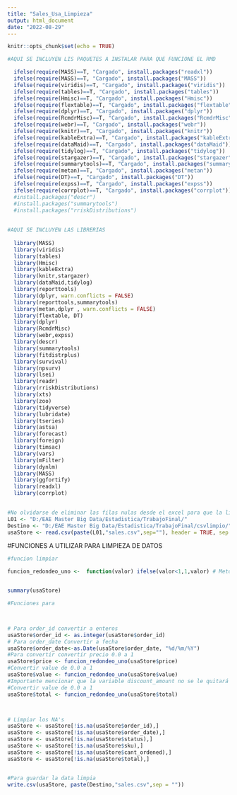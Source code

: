 ```yaml
---
title: "Sales_Usa_Limpieza"
output: html_document
date: "2022-08-29"
---
```




```r
knitr::opts_chunk$set(echo = TRUE)
```

```r

#AQUI SE INCLUYEN LIS PAQUETES A INSTALAR PARA QUE FUNCIONE EL RMD  

  ifelse(require(MASS)==T, "Cargado", install.packages("readxl"))
  ifelse(require(MASS)==T, "Cargado", install.packages("MASS"))
  ifelse(require(viridis)==T, "Cargado", install.packages("viridis"))
  ifelse(require(tables)==T, "Cargado", install.packages("tables"))
  ifelse(require(Hmisc)==T, "Cargado", install.packages("Hmisc"))
  ifelse(require(flextable)==T, "Cargado", install.packages("flextable"))
  ifelse(require(dplyr)==T, "Cargado", install.packages("dplyr"))
  ifelse(require(RcmdrMisc)==T, "Cargado", install.packages("RcmdrMisc"))
  ifelse(require(webr)==T, "Cargado", install.packages("webr"))
  ifelse(require(knitr)==T, "Cargado", install.packages("knitr"))
  ifelse(require(kableExtra)==T, "Cargado", install.packages("kableExtra"))
  ifelse(require(dataMaid)==T, "Cargado", install.packages("dataMaid"))
  ifelse(require(tidylog)==T, "Cargado", install.packages("tidylog"))
  ifelse(require(stargazer)==T, "Cargado", install.packages("stargazer"))
  ifelse(require(summarytools)==T, "Cargado", install.packages("summarytools"))
  ifelse(require(metan)==T, "Cargado", install.packages("metan"))
  ifelse(require(DT)==T, "Cargado", install.packages("DT"))
  ifelse(require(expss)==T, "Cargado", install.packages("expss"))
  ifelse(require(corrplot)==T, "Cargado", install.packages("corrplot"))
  #install.packages("descr")
  #install.packages("summarytools")
  #install.packages("rriskDistributions")
  
  
#AQUI SE INCLUYEN LAS LIBRERIAS
  
  library(MASS)
  library(viridis)
  library(tables)
  library(Hmisc)
  library(kableExtra)
  library(knitr,stargazer)
  library(dataMaid,tidylog)
  library(reporttools)
  library(dplyr, warn.conflicts = FALSE)
  library(reporttools,summarytools)
  library(metan,dplyr , warn.conflicts = FALSE)
  library(flextable, DT)
  library(dplyr)
  library(RcmdrMisc)
  library(webr,expss)
  library(descr)
  library(summarytools)
  library(fitdistrplus)
  library(survival)
  library(npsurv)
  library(lsei)
  library(readr)
  library(rriskDistributions)
  library(xts)
  library(zoo)
  library(tidyverse)
  library(lubridate)
  library(tseries)
  library(astsa)
  library(forecast)
  library(foreign)
  library(timsac)
  library(vars)
  library(mFilter)
  library(dynlm)
  library(MASS)
  library(ggfortify)
  library(readxl)
  library(corrplot)
  
```


```r
#No olvidarse de eliminar las filas nulas desde el excel para que la limpieza esté completa
L01 <- "D:/EAE Master Big Data/Estadistica/TrabajoFinal/"
Destino <- "D:/EAE Master Big Data/Estadistica/TrabajoFinal/csvlimpio/"
usaStore <- read.csv(paste(L01,"sales.csv",sep=""), header = TRUE, sep = ";")

```


#FUNCIONES A UTILIZAR PARA LIMPIEZA DE DATOS

```r
#funcion limpiar

funcion_redondeo_uno <-  function(valor) ifelse(valor<1,1,valor) # Metodo para realizar el redondeo



```




```r

summary(usaStore)

#Funciones para



# Para order_id convertir a enteros
usaStore$order_id <- as.integer(usaStore$order_id)
# Para order_date Convertir a fecha
usaStore$order_date<-as.Date(usaStore$order_date, "%d/%m/%Y") 
#Para convertir convertir precio 0.0 a 1
usaStore$price <- funcion_redondeo_uno(usaStore$price)
#Convertir value de 0.0 a 1
usaStore$value <- funcion_redondeo_uno(usaStore$value)
#Importante mencionar que la variable discount_amount no se le quitará el 0 porque es permisible
#Convertir value de 0.0 a 1
usaStore$total <- funcion_redondeo_uno(usaStore$total)



# Limpiar los NA's
usaStore <- usaStore[!is.na(usaStore$order_id),]
usaStore <- usaStore[!is.na(usaStore$order_date),]
usaStore <- usaStore[!is.na(usaStore$status),]
usaStore <- usaStore[!is.na(usaStore$sku),]
usaStore <- usaStore[!is.na(usaStore$cant_ordened),]
usaStore <- usaStore[!is.na(usaStore$total),]



```



```r

#Para guardar la data limpia
write.csv(usaStore, paste(Destino,"sales.csv",sep = ""))


```

